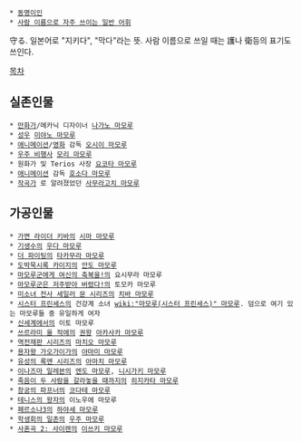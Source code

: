  * [[동명이인]]
 * [[사람 이름으로 자주 쓰이는 일반 어휘]]

守る. 일본어로 "지키다", "막다"라는 뜻. 사람 이름으로 쓰일 때는 護나 衛등의 표기도 쓰인다.

[[목차]]

== 실존인물 ==
 * [[만화가]]/메카닉 디자이너 [[나가노 마모루]]
 * [[성우]] [[미야노 마모루]]
 * [[애니메이션]]/[[영화]] 감독 [[오시이 마모루]]
 * [[우주 비행사]] [[모리 마모루]]
 * 원화가 및 Terios 사장 [[요코타 마모루]]
 * [[애니메이션]] 감독 [[호소다 마모루]]
 * [[작곡가]] 로 알려졌었던 [[사무라고치 마모루]]

== 가공인물 ==
 * [[가면 라이더 키바]]의 [[시마 마모루]]
 * [[기생수]]의 [[우다 마모루]]
 * [[더 파이팅]]의 [[타카무라 마모루]]
 * [[도박묵시록 카이지]]의 [[안도 마모루]]
 * [[마모루군에게 여신의 축복을!]]의 요시무라 마모루
 * [[마모루군은 저주받아 버렸다!]]의 토모카 마모루
 * [[미소녀 전사 세일러 문 시리즈]]의 [[치바 마모루]]
 * [[시스터 프린세스]]의 건강계 소녀 [[wiki:"마모루(시스터 프린세스)" 마모루]]. 덤으로 여기 있는 마모루들 중 유일하게 여자
 * [[신세계에서]]의 이토 마모루
 * [[쓰르라미 울 적에]]의 [[권왕]] [[아카사카 마모루]]
 * [[역전재판 시리즈]]의 [[마치오 마모루]]
 * [[용자왕 가오가이가]]의 [[아마미 마모루]]
 * [[유성의 록맨 시리즈]]의 [[아마치 마모루]]
 * [[이나즈마 일레븐]]의 [[엔도 마모루]], [[니시가키 마모루]]
 * [[죽음이 두 사람을 갈라놓을 때까지]]의 [[히지카타 마모루]]
 * [[창궁의 파프너]]의 [[코다테 마모루]]
 * [[테니스의 왕자]]의 이노우에 마모루
 * [[페르소나3]]의 [[하야세 마모루]]
 * [[학생회의 일존]]의 [[우주 마모루]]
 * [[사혼곡 2: 사이렌]]의 [[이쓰키 마모루]]
